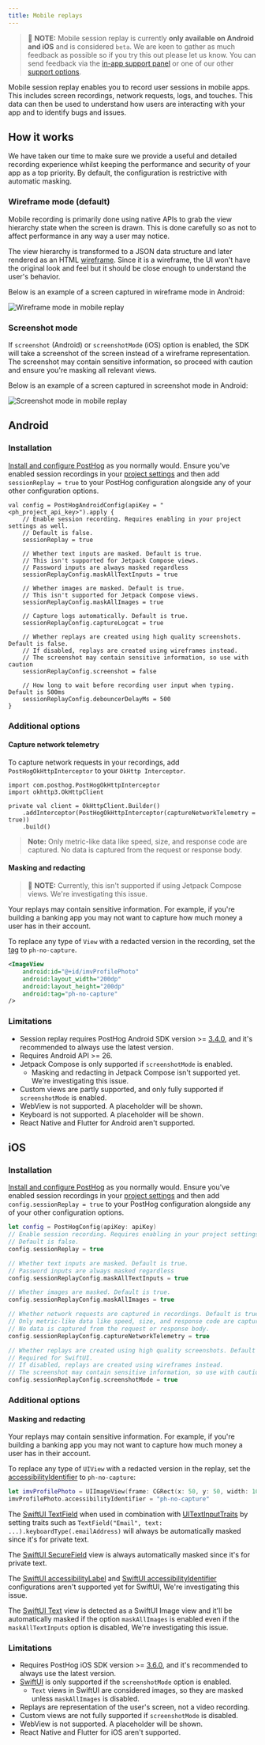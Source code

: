 ```yaml
---
title: Mobile replays
---
```


> 🚧 **NOTE:** Mobile session replay is currently **only available on Android and iOS** and is considered `beta`. We are keen to gather as much feedback as possible so if you try this out please let us know. You can send feedback via the [in-app support panel](https://us.posthog.com#panel=support%3Afeedback%3Asession_replay%3Alow) or one of our other [support options](/docs/support-options).

Mobile session replay enables you to record user sessions in mobile apps. This includes screen recordings, network requests, logs, and touches. This data can then be used to understand how users are interacting with your app and to identify bugs and issues.

## How it works

We have taken our time to make sure we provide a useful and detailed recording experience whilst keeping the performance and security of your app as a top priority. By default, the configuration is restrictive with automatic masking.

### Wireframe mode (default)

Mobile recording is primarily done using native APIs to grab the view hierarchy state when the screen is drawn. This is done carefully so as not to affect performance in any way a user may notice.

The view hierarchy is transformed to a JSON data structure and later rendered as an HTML [wireframe](https://www.figma.com/resource-library/what-is-wireframing/). Since it is a wireframe, the UI won't have the original look and feel but it should be close enough to understand the user's behavior.

Below is an example of a screen captured in wireframe mode in Android:

![Wireframe mode in mobile replay](https://res.cloudinary.com/dmukukwp6/image/upload/v1722436140/posthog.com/contents/Screenshot_2024-07-31_at_3.27.44_PM.png)

### Screenshot mode

If `screenshot` (Android) or `screenshotMode` (iOS) option is enabled, the SDK will take a screenshot of the screen instead of a wireframe representation. The screenshot may contain sensitive information, so proceed with caution and ensure you're masking all relevant views.

Below is an example of a screen captured in screenshot mode in Android:

![Screenshot mode in mobile replay](https://res.cloudinary.com/dmukukwp6/image/upload/v1722436140/posthog.com/contents/Screenshot_2024-07-31_at_3.16.16_PM.png)

## Android

### Installation 

[Install and configure PostHog]((/docs/libraries/android#installation)) as you normally would. Ensure you've enabled session recordings in your [project settings](/docs/session-replay/installation#step-two-enable-session-recordings-in-your-project-settings) and then add `sessionReplay = true` to your PostHog configuration alongside any of your other configuration options.  

```android_kotlin
val config = PostHogAndroidConfig(apiKey = "<ph_project_api_key>").apply {
    // Enable session recording. Requires enabling in your project settings as well.
    // Default is false.
    sessionReplay = true

    // Whether text inputs are masked. Default is true.
    // This isn't supported for Jetpack Compose views.
    // Password inputs are always masked regardless
    sessionReplayConfig.maskAllTextInputs = true

    // Whether images are masked. Default is true.
    // This isn't supported for Jetpack Compose views.
    sessionReplayConfig.maskAllImages = true

    // Capture logs automatically. Default is true.
    sessionReplayConfig.captureLogcat = true

    // Whether replays are created using high quality screenshots. Default is false.
    // If disabled, replays are created using wireframes instead.
    // The screenshot may contain sensitive information, so use with caution
    sessionReplayConfig.screenshot = false

    // How long to wait before recording user input when typing. Default is 500ms
    sessionReplayConfig.debouncerDelayMs = 500
}
```

### Additional options

#### Capture network telemetry

To capture network requests in your recordings, add `PostHogOkHttpInterceptor` to your `OkHttp Interceptor`. 

```android_kotlin
import com.posthog.PostHogOkHttpInterceptor
import okhttp3.OkHttpClient

private val client = OkHttpClient.Builder()
    .addInterceptor(PostHogOkHttpInterceptor(captureNetworkTelemetry = true))
    .build()
```

> **Note:** Only metric-like data like speed, size, and response code are captured. No data is captured from the request or response body.

#### Masking and redacting

> 🚧 **NOTE:** Currently, this isn't supported if using Jetpack Compose views. We're investigating this issue.

Your replays may contain sensitive information. For example, if you're building a banking app you may not want to capture how much money a user has in their account. 

To replace any type of `View` with a redacted version in the recording, set the [tag](https://developer.android.com/reference/android/view/View#tags) to `ph-no-capture`.

```xml
<ImageView
    android:id="@+id/imvProfilePhoto"
    android:layout_width="200dp"
    android:layout_height="200dp"
    android:tag="ph-no-capture"
/>
```

### Limitations

- Session replay requires PostHog Android SDK version >= [3.4.0](https://github.com/PostHog/posthog-android/releases), and it's recommended to always use the latest version.
- Requires Android API >= 26.
- Jetpack Compose is only supported if `screenshotMode` is enabled.
  - Masking and redacting in Jetpack Compose isn't supported yet. We're investigating this issue.
- Custom views are partly supported, and only fully supported if `screenshotMode`  is enabled.
- WebView is not supported. A placeholder will be shown.
- Keyboard is not supported. A placeholder will be shown.
- React Native and Flutter for Android aren't supported.

## iOS

### Installation
[Install and configure PostHog]((/docs/libraries/ios#installation)) as you normally would. Ensure you've enabled session recordings in your [project settings](/docs/session-replay/installation#step-two-enable-session-recordings-in-your-project-settings) and then add `config.sessionReplay = true` to your PostHog configuration alongside any of your other configuration options.  

```swift
let config = PostHogConfig(apiKey: apiKey)
// Enable session recording. Requires enabling in your project settings as well.
// Default is false.
config.sessionReplay = true

// Whether text inputs are masked. Default is true.
// Password inputs are always masked regardless
config.sessionReplayConfig.maskAllTextInputs = true

// Whether images are masked. Default is true.
config.sessionReplayConfig.maskAllImages = true

// Whether network requests are captured in recordings. Default is true
// Only metric-like data like speed, size, and response code are captured. 
// No data is captured from the request or response body.
config.sessionReplayConfig.captureNetworkTelemetry = true

// Whether replays are created using high quality screenshots. Default is false.
// Required for SwiftUI.
// If disabled, replays are created using wireframes instead.
// The screenshot may contain sensitive information, so use with caution
config.sessionReplayConfig.screenshotMode = true
```

### Additional options

#### Masking and redacting

Your replays may contain sensitive information. For example, if you're building a banking app you may not want to capture how much money a user has in their account. 

To replace any type of `UIView` with a redacted version in the replay, set the [accessibilityIdentifier](https://developer.apple.com/documentation/uikit/uiaccessibilityidentification/1623132-accessibilityidentifier) to `ph-no-capture`:

```swift
let imvProfilePhoto = UIImageView(frame: CGRect(x: 50, y: 50, width: 100, height: 100))
imvProfilePhoto.accessibilityIdentifier = "ph-no-capture"
```

The [SwiftUI TextField](https://developer.apple.com/documentation/swiftui/textfield) when used in combination with [UITextInputTraits](https://developer.apple.com/documentation/uikit/uitextinputtraits) by setting traits such as `TextField("Email", text: ...).keyboardType(.emailAddress)` will always be automatically masked since it's for private text.

The [SwiftUI SecureField](https://developer.apple.com/documentation/swiftui/securefield) view is always automatically masked since it's for private text.

The [SwiftUI accessibilityLabel](https://developer.apple.com/documentation/swiftui/view/accessibilitylabel(_:)-7rljm) and [SwiftUI accessibilityIdentifier](https://developer.apple.com/documentation/swiftui/view/accessibilityidentifier(_:)) configurations aren't supported yet for SwiftUI, We're investigating this issue.

The [SwiftUI Text](https://developer.apple.com/documentation/swiftui/text) view is detected as a SwiftUI Image view and it'll be automatically masked if the option `maskAllImages` is enabled even if the `maskAllTextInputs` option is disabled, We're investigating this issue.

### Limitations

- Requires PostHog iOS SDK version >= [3.6.0](https://github.com/PostHog/posthog-ios/releases), and it's recommended to always use the latest version.
- [SwiftUI](https://developer.apple.com/xcode/swiftui/) is only supported if the `screenshotMode` option is enabled.
  - `Text` views in SwiftUI are considered images, so they are masked unless `maskAllImages` is disabled. 
- Replays are representation of the user's screen, not a video recording.
- Custom views are not fully supported if `screenshotMode` is disabled.
- WebView is not supported. A placeholder will be shown.
- React Native and Flutter for iOS aren't supported.
